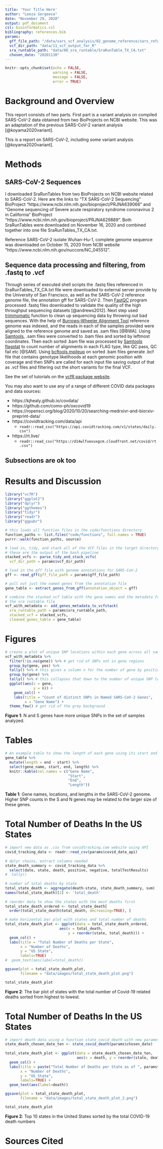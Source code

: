 ```yaml
---
title: 'Your Title Here'
author: "Leeza Sergeeva"
date: "November 29, 2020"
output: pdf_document
csl: bioinformatics.csl
bibliography: references.bib
params:
  gff_file_path: "/data/sars_vcf_analysis/02_genome_reference/sars_refgenome_annotation.gff"
  vcf_dir_path: "data/11_vcf_output_for_R"
  sra_runtable_path: "data/00_sra_runtable/SraRunTable_TX_CA.txt"
  chosen_date: "20201130"
---
```


```r
knitr::opts_chunk$set(echo = FALSE,
                      warning = FALSE,
                      message = FALSE,
                      error = TRUE)
```

# Background and Overview
This report consists of two parts. First part is a variant analysis on compiled SARS-CoV-2 data obtained from two BioProjects on NCBI website. This was an adaptation of the 
previous SARS-CoV-2 variant analysis [@koyama2020variant]. 

This is a report on SARS-CoV-2, including some variant analysis [@koyama2020variant].



# Methods

## SARS-CoV-2 Sequences

I downloaded SraRunTables from two BioProjects on NCBI website related to SARS-CoV-2. Here are the links to "TX SARS-CoV-2 Sequencing" BioProject "https://www.ncbi.nlm.nih.gov/bioproject/PRJNA639066" and "Genome sequencing of Severe acute respiratory syndrome coronavirus 2 in California" BioProject "https://www.ncbi.nlm.nih.gov/bioproject/PRJNA629889". Both SraRunTables were downloaded on November 16, 2020 and combined together into one file SraRunTables_TX_CA.txt.

Reference SARS-CoV-2 isolate Wuhan-Hu-1, complete genome sequence was downloaded on October 15, 2020 from NCBI website "https://www.ncbi.nlm.nih.gov/nuccore/NC_045512". 

## Sequence data processing and filtering, from .fastq to .vcf

Through series of executed shell scripts the .fastq files referenced in SraRunTables_TX_CA.txt file were downloaded to external server provide by the University of San Francisco, as well as the SARS-CoV-2 reference genome file, the annotation gff for SARS-CoV-2. Then [FastQC](https://www.bioinformatics.babraham.ac.uk/projects/fastqc/) program processed .fastq files downloaded to validate the quality of the high throughput sequencing datasets [@andrews2012]. Next step used [trimmomatic](http://www.usadellab.org/cms/?page=trimmomatic) function to clean up sequencing data by throwing out bad sequences. With the help of [Burrows-Wheeler Alignment Tool](http://bio-bwa.sourceforge.net/bwa.shtml) reference genome was indexed, and the reads in each of the samples provided were aligned to the reference genome and saved as .sam files [@BWA]. Using [Samtools](https://www.htslib.org/), .sam files were converted to .bam files and sorted by leftmost coordinates. Then each sorted .bam file was processed by [Samtools flagstat](https://www.htslib.org/doc/samtools-flagstat.html) to count number of alignments in each FLAG type, like QC pass, QC fail etc [@SAM]. Using [bcftools mpileup](https://samtools.github.io/bcftools/bcftools.html) on sorted .bam files generate .bcf file that contains genotype likelihoods at each genomic position with coverage and then SNPs are called for each input file saving output of that as .vcf files and filtering out the short variants for the final VCF.  

See the set of tutorials on the [vcfR package website](https://knausb.github.io/vcfR_documentation/index.html).

You may also want to use any of a range of different COVID data packages and data sources:

* https://kjhealy.github.io/covdata/
* https://github.com/como-ph/oxcovid19
* https://ropensci.org/blog/2020/10/20/searching-medrxivr-and-biorxiv-preprint-data/
* https://covidtracking.com/data/api
  * `readr::read_csv("https://api.covidtracking.com/v1/states/daily.csv")`
* https://rt.live/
  * `readr::read_csv("https://d14wlfuexuxgcm.cloudfront.net/covid/rt.csv")`




## Subsections are ok too

# Results and Discussion

```r
library("vcfR")
library("ggplot2")
library("dplyr")
library("ggthemes")
library("tidyr")
library("readr")
library("ggpubr")

# this loads all function files in the code/functions directory
function_paths <- list.files("code/functions", full.names = TRUE)
purrr::walk(function_paths, source)
```

```r
# load in, tidy, and stack all of the VCF files in the target directory
# these are the output of the bash pipeline
stacked_vcfs <- parse_tidy_and_stack_vcfs(
  vcf_dir_path = params$vcf_dir_path)

# load in the gff file with genome annotations for SARS-CoV-2
gff <- read_gff(gff_file_path = params$gff_file_path)

# pull out just the named genes from the annotation file
gene_table <- extract_genes_from_gff(annotation_object = gff)

# combine the stacked vcf table with the gene names and the metadata from
# the sra runtable file
vcf_with_metadata <- add_genes_metadata_to_vcfstack(
  sra_runtable_path = params$sra_runtable_path,
  stacked_vcf = stacked_vcfs,
  cleaned_genes_table = gene_table)
```

# Figures

```r
# create a plot of unique SNP locations within each gene across all samples
vcf_with_metadata %>%
  filter(!is.na(gene)) %>% # get rid of SNPs not in gene regions
  group_by(gene, pos) %>%
  tally() %>% # this gives a column n for the number of gene by position
  group_by(gene) %>%
  tally() %>% # this collapses that down to the number of unique SNP locations
  ggplot(aes(x = gene,
             y = n)) +
    geom_col() +
    labs(title = "Count of distinct SNPs in Named SARS-CoV-2 Genes",
         x = "Gene Name") +
  theme_few() # get rid of the grey background
```

**Figure 1**: N and S genes have more unique SNPs in the set of samples analyzed.

# Tables

```r
# An example table to show the length of each gene using its start and end
gene_table %>%
  mutate(length = end - start) %>%
  select(gene_name, start, end, length) %>%
  knitr::kable(col.names = c("Gene Name",
                             "Start",
                             "End",
                             "Length"))
```

**Table 1**: Gene names, locations, and lengths in the SARS-CoV-2 genome. Higher SNP counts in the S and N genes may be related to the larger size of these genes.

# Total Number of Deaths In the US States
``` r
# import new data as .csv from covidtracking.com website using API
covid_tracking_data <- readr::read_csv(params$covid_data_api)
  
# dplyr chains, extract columns needed
state_death_summary <- covid_tracking_data %>%
  select(date, state, death, positive, negative, totalTestResults)
#  tally()
  
# number of total deaths by state
total_state_death <- aggregate(death~state, state_death_summary, sum)
names(total_state_death)[2] <- 'total_death'
  
# reorder data to show the states with the most deaths first
total_state_death_ordered <- total_state_death[
  order(total_state_death$total_death, decreasing=TRUE), ]

# make horizontal bar plot with states and total number of deaths
total_state_death_plot <- ggplot(data = total_state_death_ordered,
                         aes(x = total_death,
                             y = reorder(state, total_death))) +
  geom_col() +
  labs(title = "Total Number of Deaths per State",
       x = "Number of Deaths",
       y = "US State",
       labels=TRUE)
#  geom_text(aes(label=total_death))

ggsave(plot = total_state_death_plot,
       filename = "data/images/total_state_death_plot.png")

total_state_death_plot
```
**Figure 2**: The bar plot of states with the total number of Covid-19 related deaths sorted from highest to lowest.


# Total Number of Deaths In the US States
``` r
# import death data using a function state_covid_death with new parameter for date
state_death_chosen_date_ten <- state_covid_death(params$chosen_date)
  
total_state_death_plot <- ggplot(data = state_death_chosen_date_ten, 
                                 aes(x = death, y = reorder(state, death))) +
  geom_col() +
  labs(title = paste("Total Number of Deaths per State as of ", params$chosen_date),
       x = "Number of Deaths",
       y = "US State",
       labels=TRUE) +
  geom_text(aes(label=death))

ggsave(plot = total_state_death_plot,
       filename = "data/images/total_state_death_plot_2.png")

total_state_death_plot
```
**Figure 2**: Top 10 states in the United States sorted by the total COVID-19 death numbers

# Sources Cited
